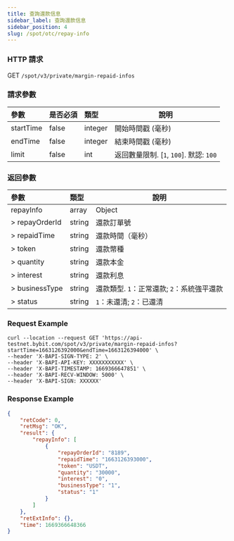 ```yaml
---
title: 查詢還款信息
sidebar_label: 查詢還款信息
sidebar_position: 4
slug: /spot/otc/repay-info
---
```


### HTTP 請求
GET <code>/spot/v3/private/margin-repaid-infos</code>

### 請求參數
| 參數 | 是否必須 | 類型 | 說明|
|:----- |:-------|:-----|------ |
|startTime | false | integer | 開始時間戳 (毫秒) |
|endTime | false | integer | 結束時間戳 (毫秒) |
|limit | false | int | 返回數量限制. [`1`, `100`]. 默認: `100` |

### 返回參數
| 參數 | 類型 | 說明|
|:----- |:-----|----- |
|repayInfo | array | Object |
|> repayOrderId	| string | 還款訂單號 |
|> repaidTime | string |還款時間（毫秒）|
|> token | string |還款幣種 |
|> quantity	| string |還款本金 |
|> interest	| string |還款利息 |
|> businessType	| string |還款類型. `1`：正常還款; `2`：系統強平還款 |
|> status | string | `1`：未還清; `2`：已還清 |

### Request Example

```http
curl --location --request GET 'https://api-testnet.bybit.com/spot/v3/private/margin-repaid-infos?startTime=1663126392000&endTime=1663126394000' \
--header 'X-BAPI-SIGN-TYPE: 2' \
--header 'X-BAPI-API-KEY: XXXXXXXXXXX' \
--header 'X-BAPI-TIMESTAMP: 1669366647851' \
--header 'X-BAPI-RECV-WINDOW: 5000' \
--header 'X-BAPI-SIGN: XXXXXX'
```

### Response Example

```json
{
    "retCode": 0,
    "retMsg": "OK",
    "result": {
        "repayInfo": [
            {
                "repayOrderId": "8189",
                "repaidTime": "1663126393000",
                "token": "USDT",
                "quantity": "30000",
                "interest": "0",
                "businessType": "1",
                "status": "1"
            }
        ]
    },
    "retExtInfo": {},
    "time": 1669366648366
}
```
